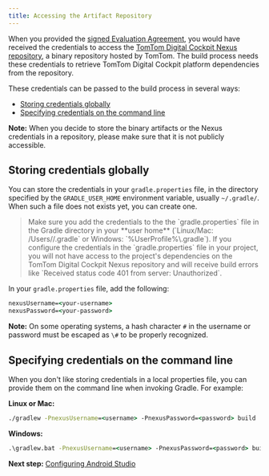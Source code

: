 ```yaml
---
title: Accessing the Artifact Repository
---
```


When you provided the
[signed Evaluation Agreement](https://developer.tomtom.com/tomtom-digital-cockpit/documentation/getting-started/introduction),
you would have received the credentials to access the
[TomTom Digital Cockpit Nexus repository](https://repo.tomtom.com/#browse/browse:ivi:com%2Ftomtom%2Fivi%2Fplatform),
a binary repository hosted by TomTom. The build process needs these credentials to retrieve TomTom
Digital Cockpit platform dependencies from the repository.

These credentials can be passed to the build process in several ways:

- [Storing credentials globally](#storing-credentials-globally)
- [Specifying credentials on the command line](#specifying-credentials-on-the-command-line)

__Note:__ When you decide to store the binary artifacts or the Nexus credentials in a repository,
please make sure that it is not publicly accessible.

## Storing credentials globally

You can store the credentials in your `gradle.properties` file, in the directory specified by the
`GRADLE_USER_HOME` environment variable, usually `~/.gradle/`. When such a file does not exists yet,
you can create one.

<Blockquote type="warning" hasIcon>
    Make sure you add the credentials to the the `gradle.properties` file in the Gradle directory in
    your **user home** (`Linux/Mac: /Users/<username>/.gradle` or Windows: `%UserProfile%\.gradle`).
    If you configure the credentials in the `gradle.properties` file in your project, you will 
    not have access to the project's dependencies on the TomTom Digital Cockpit Nexus repository 
    and will receive build errors like `Received status code 401 from server: Unauthorized`.
</Blockquote>

In your `gradle.properties` file, add the following:

```cmd
nexusUsername=<your-username>
nexusPassword=<your-password>
```

__Note:__ On some operating systems, a hash character `#` in the username or password must be
escaped as `\#` to be properly recognized.

## Specifying credentials on the command line

When you don't like storing credentials in a local properties file, you can provide them on the
command line when invoking Gradle. For example:

__Linux or Mac:__
```cmd
./gradlew -PnexusUsername=<username> -PnexusPassword=<password> build
```

__Windows:__
```cmd
.\gradlew.bat -PnexusUsername=<username> -PnexusPassword=<password> build
```

__Next step:__
[Configuring Android Studio](/tomtom-digital-cockpit/documentation/getting-started/configuring-android-studio)
